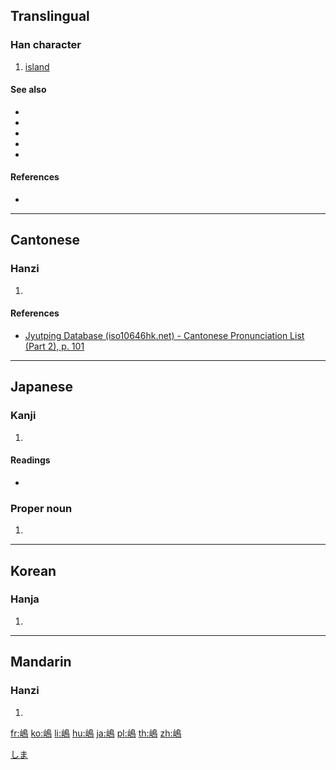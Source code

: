 {{also|島}}
==Translingual==

===Han character===
{{Han char|rn=46|rad=山|as=11|sn=14|four=|canj=UHAF|ids=⿰山鳥}}

# [[island]]

====See also====
* {{l|mul|sc=Hani|島}}
* {{l|mul|sc=Hani|嶌}}
* {{l|mul|sc=Hani|嶼}}
* {{l|mul|sc=Hani|屿}}
* {{l|mul|sc=Hani|岛}}

====References====
* {{Han ref|kx=0319.080|dkj=08434|dj=0619.170|hdz=10794.190|uh=5D8B|ud=23947}}

----

==Cantonese==

===Hanzi===
{{yue-hanzi|jyut=[[dou2]]|y=dou2}}

# {{defn|lang=yue|sort=山11}}

====References====
* [http://www.iso10646hk.net/jp/document/download.jsp Jyutping Database (iso10646hk.net) - Cantonese Pronunciation List (Part 2), p. 101]

----

==Japanese==

===Kanji===
{{ja-kanji|grade=|rs=山11}}

# {{alternative form of|島|lang=ja}}

====Readings====
* {{ja-readings|on=[[とう]] (tō)|kun=[[しま]] (shima)}}

===Proper noun===
{{ja-pos|k|proper|hira=しま|rom=Shima}}

# {{surname|lang=ja}}

[[Category:Japanese surnames|しま]]

----

==Korean==

===Hanja===
{{ko-hanja|hangeul=[[도]]|rv=do|mr=to}}

# {{defn|lang=ko|sort=山11}}

----

==Mandarin==

===Hanzi===
{{cmn-hanzi|pin=[[dǎo]] ([[dao3]])|wg=tao<sup>3</sup>}}

# {{defn|lang=cmn|sort=山11}}

[[fr:嶋]]
[[ko:嶋]]
[[li:嶋]]
[[hu:嶋]]
[[ja:嶋]]
[[pl:嶋]]
[[th:嶋]]
[[zh:嶋]]